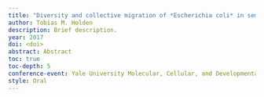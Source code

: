 ```yaml
---
title: "Diversity and collective migration of *Escherichia coli* in semisolid agar"
author: Tobias M. Holden
description: Brief description.
year: 2017
doi: <doi>
abstract: Abstract
toc: true
toc-depth: 5
conference-event: Yale University Molecular, Cellular, and Developmental Biology Symposium
style: Oral
---
```


![]()
